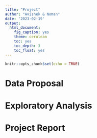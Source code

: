 ```yaml
---
title: "Project"
author: "Avishek & Noman"
date: '2023-02-19'
output:
  html_document:
    fig_caption: yes
    theme: cerulean
    toc: yes
    toc_depth: 3
    toc_float: yes
---
```


```r
knitr::opts_chunk$set(echo = TRUE)
```

# Data Proposal


# Exploratory Analysis


# Project Report